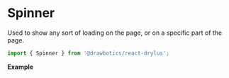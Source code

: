 


# Spinner
Used to show any sort of loading on the page, or on a specific part of the page.
```jsx
import { Spinner } from '@drawbotics/react-drylus';
```

__Example__
<Playground component={Spinner}>
  <Spinner />
</Playground>

